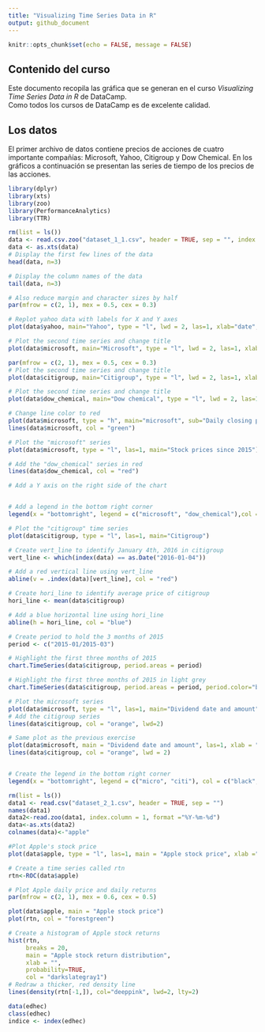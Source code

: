 ```yaml
---
title: "Visualizing Time Series Data in R"
output: github_document
---
```


```r
knitr::opts_chunk$set(echo = FALSE, message = FALSE)
```

## Contenido del curso

Este documento recopila las gráfica que se generan en el curso _Visualizing Time Series Data in R_ de DataCamp.  
Como todos los cursos de DataCamp es de excelente calidad.

## Los datos
El primer archivo de datos contiene precios de acciones de cuatro importante compañías: Microsoft, Yahoo, Citigroup y Dow Chemical. En los gráficos a continuación se presentan las series de tiempo de los precios de las acciones.

```r
library(dplyr)
library(xts)
library(zoo)
library(PerformanceAnalytics)
library(TTR)
```

```r
rm(list = ls())
data <- read.csv.zoo("dataset_1_1.csv", header = TRUE, sep = "", index.column=1, format="%Y-%m-%d")
data <- as.xts(data)
# Display the first few lines of the data
head(data, n=3)

# Display the column names of the data
tail(data, n=3)
```



```r
# Also reduce margin and character sizes by half
par(mfrow = c(2, 1), mex = 0.5, cex = 0.3)

# Replot yahoo data with labels for X and Y axes
plot(data$yahoo, main="Yahoo", type = "l", lwd = 2, las=1, xlab="date", ylab="price", col="dodgerblue4")

# Plot the second time series and change title
plot(data$microsoft, main="Microsoft", type = "l", lwd = 2, las=1, xlab="date", ylab="price", col="darkgreen")
```

```r
par(mfrow = c(2, 1), mex = 0.5, cex = 0.3)
# Plot the second time series and change title
plot(data$citigroup, main="Citigroup", type = "l", lwd = 2, las=1, xlab="date", ylab="price", col="darkorange")

# Plot the second time series and change title
plot(data$dow_chemical, main="Dow chemical", type = "l", lwd = 2, las=1, xlab="date", ylab="price", col="darkmagenta")
```



```r
# Change line color to red
plot(data$microsoft, type = "h", main="microsoft", sub="Daily closing price since 2015", las=1, xlab="date", ylab="price")
lines(data$microsoft, col = "green")
```


```r
# Plot the "microsoft" series
plot(data$microsoft, type = "l", las=1, main="Stock prices since 2015")

# Add the "dow_chemical" series in red
lines(data$dow_chemical, col = "red")

# Add a Y axis on the right side of the chart


# Add a legend in the bottom right corner
legend(x = "bottomright", legend = c("microsoft", "dow_chemical"),col = c("black", "red"), lty = c(1, 1)) 
```

```r
# Plot the "citigroup" time series
plot(data$citigroup, type = "l", las=1, main="Citigroup")

# Create vert_line to identify January 4th, 2016 in citigroup
vert_line <- which(index(data) == as.Date("2016-01-04"))

# Add a red vertical line using vert_line
abline(v = .index(data)[vert_line], col = "red")

# Create hori_line to identify average price of citigroup
hori_line <- mean(data$citigroup)

# Add a blue horizontal line using hori_line
abline(h = hori_line, col = "blue")
```

```r
# Create period to hold the 3 months of 2015
period <- c("2015-01/2015-03")

# Highlight the first three months of 2015 
chart.TimeSeries(data$citigroup, period.areas = period)
```
```r
# Highlight the first three months of 2015 in light grey
chart.TimeSeries(data$citigroup, period.areas = period, period.color="blue")
```

```r
# Plot the microsoft series
plot(data$microsoft, type = "l", las=1, main="Dividend date and amount", xlab = "date")
# Add the citigroup series
lines(data$citigroup, col = "orange", lwd=2) 


```

```r
# Same plot as the previous exercise
plot(data$microsoft, main = "Dividend date and amount", las=1, xlab = "date")
lines(data$citigroup, col = "orange", lwd = 2)


# Create the legend in the bottom right corner
legend(x = "bottomright", legend = c("micro", "citi"), col = c("black", "orange"), lty = c(1, 1))

```

```r
rm(list = ls())
data1 <- read.csv("dataset_2_1.csv", header = TRUE, sep = "")
names(data1)
data2<-read.zoo(data1, index.column = 1, format ="%Y-%m-%d")
data<-as.xts(data2)
colnames(data)<-"apple"
```

```r
#Plot Apple's stock price 
plot(data$apple, type = "l", las=1, main = "Apple stock price", xlab ="fecha")
```

```r
# Create a time series called rtn
rtn<-ROC(data$apple)

# Plot Apple daily price and daily returns 
par(mfrow = c(2, 1), mex = 0.6, cex = 0.5)

plot(data$apple, main = "Apple stock price")
plot(rtn, col = "forestgreen") 
```

```r
# Create a histogram of Apple stock returns
hist(rtn,
     breaks = 20,
     main = "Apple stock return distribution",
     xlab = "",
     probability=TRUE,
     col = "darkslategray1")
# Redraw a thicker, red density line
lines(density(rtn[-1,]), col="deeppink", lwd=2, lty=2)
```

```r
data(edhec)
class(edhec)
indice <- index(edhec)
```











